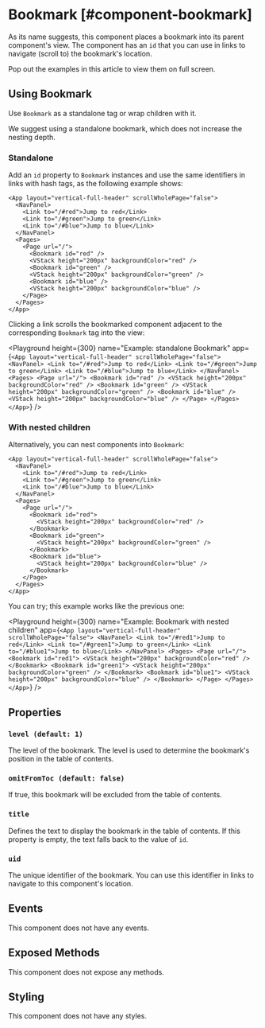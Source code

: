 
# Bookmark [#component-bookmark]

As its name suggests, this component places a bookmark into its parent component's view. The component has an `id` that you can use in links to navigate (scroll to) the bookmark's location.



<Callout type="info" emoji="💡">
Pop out the examples in this article to view them on full screen.
</Callout>


## Using Bookmark

Use `Bookmark` as a standalone tag or wrap children with it.

<Callout type="info" emoji="💡">
We suggest using a standalone bookmark, which does not increase the nesting depth.
</Callout>

### Standalone

Add an `id` property to `Bookmark` instances and use the same identifiers in links with hash tags, as the following example shows:

```ueml copy /#red/ /#green/ /#blue/ /id="red"/ /id="green"/ /id="blue"/
<App layout="vertical-full-header" scrollWholePage="false">
  <NavPanel>
    <Link to="/#red">Jump to red</Link>
    <Link to="/#green">Jump to green</Link>
    <Link to="/#blue">Jump to blue</Link>
  </NavPanel>
  <Pages>
    <Page url="/">
      <Bookmark id="red" />
      <VStack height="200px" backgroundColor="red" />
      <Bookmark id="green" />
      <VStack height="200px" backgroundColor="green" />
      <Bookmark id="blue" />
      <VStack height="200px" backgroundColor="blue" />
    </Page>
  </Pages>
</App>
```

Clicking a link scrolls the bookmarked component adjacent to the corresponding `Bookmark` tag into the view:

<Playground
  height={300}
  name="Example: standalone Bookmark"
  app={`
    <App layout="vertical-full-header" scrollWholePage="false">
      <NavPanel>
        <Link to="/#red">Jump to red</Link>
        <Link to="/#green">Jump to green</Link>
        <Link to="/#blue">Jump to blue</Link>
      </NavPanel>
      <Pages>
        <Page url="/">
          <Bookmark id="red" />
          <VStack height="200px" backgroundColor="red" />
          <Bookmark id="green" />
          <VStack height="200px" backgroundColor="green" />
          <Bookmark id="blue" />
          <VStack height="200px" backgroundColor="blue" />
        </Page>
      </Pages>
    </App>
  `}
/>

### With nested children

Alternatively, you can nest components into `Bookmark`:

```ueml copy /#red/ /#green/ /#blue/ /id="red"/ /id="green"/ /id="blue"/
<App layout="vertical-full-header" scrollWholePage="false">
  <NavPanel>
    <Link to="/#red">Jump to red</Link>
    <Link to="/#green">Jump to green</Link>
    <Link to="/#blue">Jump to blue</Link>
  </NavPanel>
  <Pages>
    <Page url="/">
      <Bookmark id="red">
        <VStack height="200px" backgroundColor="red" />
      </Bookmark>
      <Bookmark id="green">
        <VStack height="200px" backgroundColor="green" />
      </Bookmark>
      <Bookmark id="blue">
        <VStack height="200px" backgroundColor="blue" />
      </Bookmark>
    </Page>
  </Pages>
</App>
```

You can try; this example works like the previous one:

<Playground
  height={300}
  name="Example: Bookmark with nested children"
  app={`
    <App layout="vertical-full-header" scrollWholePage="false">
      <NavPanel>
        <Link to="/#red1">Jump to red</Link>
        <Link to="/#green1">Jump to green</Link>
        <Link to="/#blue1">Jump to blue</Link>
      </NavPanel>
      <Pages>
        <Page url="/">
          <Bookmark id="red1">
            <VStack height="200px" backgroundColor="red" />
          </Bookmark>
          <Bookmark id="green1">
            <VStack height="200px" backgroundColor="green" />
          </Bookmark>
          <Bookmark id="blue1">
            <VStack height="200px" backgroundColor="blue" />
          </Bookmark>
        </Page>
      </Pages>
    </App>
  `}
/>

## Properties

### `level (default: 1)`

The level of the bookmark. The level is used to determine the bookmark's position in the table of contents.

### `omitFromToc (default: false)`

If true, this bookmark will be excluded from the table of contents.

### `title`

Defines the text to display the bookmark in the table of contents. If this property is empty, the text falls back to the value of `id`.

### `uid`

The unique identifier of the bookmark. You can use this identifier in links to navigate to this component's location.

## Events

This component does not have any events.

## Exposed Methods

This component does not expose any methods.

## Styling

This component does not have any styles.
